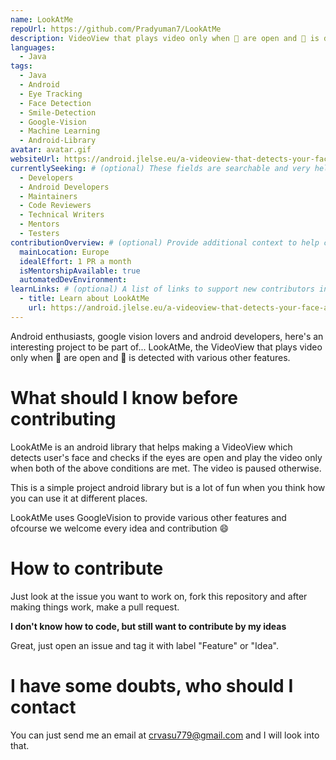 ```yaml
---
name: LookAtMe
repoUrl: https://github.com/Pradyuman7/LookAtMe
description: VideoView that plays video only when 👀 are open and 👦 is detected with various other features.
languages:
  - Java
tags:
  - Java
  - Android
  - Eye Tracking
  - Face Detection
  - Smile-Detection
  - Google-Vision
  - Machine Learning
  - Android-Library
avatar: avatar.gif
websiteUrl: https://android.jlelse.eu/a-videoview-that-detects-your-face-and-tracks-your-eyes-afc3a04fd735
currentlySeeking: # (optional) These fields are searchable and very helpful for contributors to match well with your project
  - Developers
  - Android Developers
  - Maintainers
  - Code Reviewers
  - Technical Writers
  - Mentors
  - Testers
contributionOverview: # (optional) Provide additional context to help contributors match well with your project
  mainLocation: Europe
  idealEffort: 1 PR a month
  isMentorshipAvailable: true
  automatedDevEnvironment: 
learnLinks: # (optional) A list of links to support new contributors in learning about your project and tech stack and culture / community
  - title: Learn about LookAtMe
    url: https://android.jlelse.eu/a-videoview-that-detects-your-face-and-tracks-your-eyes-afc3a04fd735
---
```


<!-- Divide your content into sections using our handy shortcodes. Each section is optional -->

<Overview>

Android enthusiasts, google vision lovers and android developers, here's an interesting project to be part of... LookAtMe, the VideoView that plays video only when 👀 are open and 👦 is detected with various other features.

</Overview>

<Contributing>

# What should I know before contributing

LookAtMe is an android library that helps making a VideoView which detects user's face and checks if the eyes are open and play the video only when both of the above conditions are met. The video is paused otherwise. 

This is a simple project android library but is a lot of fun when you think how you can use it at different places.

LookAtMe uses GoogleVision to provide various other features and ofcourse we welcome every idea and contribution :smile:

# How to contribute

Just look at the issue you want to work on, fork this repository and after making things work, make a pull request.

**I don't know how to code, but still want to contribute by my ideas**

Great, just open an issue and tag it with label "Feature" or "Idea".

# I have some doubts, who should I contact

You can just send me an email at crvasu779@gmail.com and I will look into that.

</Contributing>
